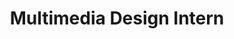 ---
name: Katie Vosik
active: false
slug: katie-vosik
title: Multimedia Design Intern
excerpt: "The amazing Katie Vosik. Katie, a UNL graduate, was a Multimedia Design Intern at Pixel Bakery from August 2017 to May of 2018."
details:
  - almaMater: University of Nebraska-Lincoln
  - pronoun: She/Her
  - tenure: August 2017 to May 2018
socials:
  - linkedIn: https://www.linkedin.com/in/katie-vosik/
headshotFun: /img/team/pixel-bakery-katie-vosik-3.jpg
headshotSmiling: /img/team/pixel-bakery-katie-vosik-3.jpg
avatar: /img/team/pixel-bakery-katie-vosik-avatar.jpg
headshotSerious: /img/team/pixel-bakery-katie-vosik-3.jpg
---